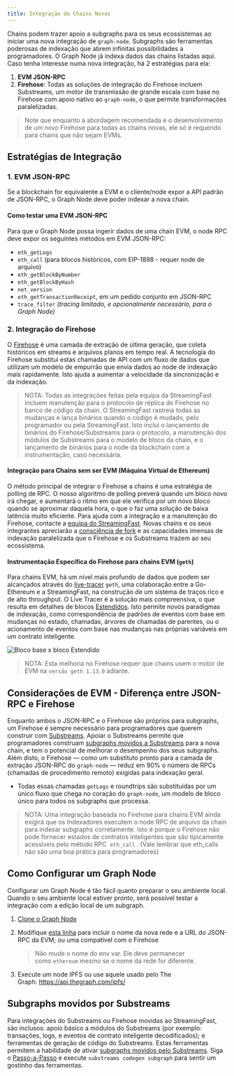 ```yaml
---
title: Integração de Chains Novas
---
```


Chains podem trazer apoio a subgraphs para os seus ecossistemas ao iniciar uma nova integração de `graph-node`. Subgraphs são ferramentas poderosas de indexação que abrem infinitas possibilidades a programadores. O Graph Node já indexa dados das chains listadas aqui. Caso tenha interesse numa nova integração, há 2 estratégias para ela:

1. **EVM JSON-RPC**
2. **Firehose**: Todas as soluções de integração do Firehose incluem Substreams, um motor de transmissão de grande escala com base no Firehose com apoio nativo ao `graph-node`, o que permite transformações paralelizadas.

> Note que enquanto a abordagem recomendada é o desenvolvimento de um novo Firehose para todas as chains novas, ele só é requerido para chains que não sejam EVMs.

## Estratégias de Integração

### 1. EVM JSON-RPC

Se a blockchain for equivalente a EVM e o cliente/node expor a API padrão de JSON-RPC, o Graph Node deve poder indexar a nova chain.

#### Como testar uma EVM JSON-RPC

Para que o Graph Node possa ingerir dados de uma chain EVM, o node RPC deve expor os seguintes métodos em EVM JSON-RPC:

- `eth_getLogs`
- `eth_call` (para blocos históricos, com EIP-1898 - requer node de arquivo)
- `eth_getBlockByNumber`
- `eth_getBlockByHash`
- `net_version`
- `eth_getTransactionReceipt`, em um pedido conjunto em JSON-RPC
- `trace_filter` *(tracing limitado, e opcionalmente necessário, para o Graph Node)*

### 2. Integração do Firehose

O [Firehose](https://firehose.streamingfast.io/firehose-setup/overview) é uma camada de extração de última geração, que coleta históricos em streams e arquivos planos em tempo real. A tecnologia do Firehose substitui estas chamadas de API com um fluxo de dados que utilizam um modelo de empurrão que envia dados ao node de indexação mais rapidamente. Isto ajuda a aumentar a velocidade da sincronização e da indexação.

> NOTA: Todas as integrações feitas pela equipa da StreamingFast incluem manutenção para o protocolo de réplica do Firehose no banco de código da chain. O StreamingFast rastreia todas as mudanças e lança binários quando o código é mudado, pelo programador ou pela StreamingFast. Isto inclui o lançamento de binários do Firehose/Substreams para o protocolo, a manutenção dos módulos de Substreams para o modelo de bloco da chain, e o lançamento de binários para o node da blockchain com a instrumentação, caso necessária.

#### Integração para Chains sem ser EVM (Máquina Virtual de Ethereum)

O método principal de integrar o Firehose a chains é uma estratégia de polling de RPC. O nosso algoritmo de polling preverá quando um bloco novo irá chegar, e aumentará o ritmo em que ele verifica por um novo bloco quando se aproximar daquela hora, o que o faz uma solução de baixa latência muito eficiente. Para ajuda com a integração e a manutenção do Firehose, contacte a [equipa do StreamingFast](https://www.streamingfast.io/firehose-integration-program). Novas chains e os seus integrantes apreciarão a [consciência de fork](https://substreams.streamingfast.io/documentation/consume/reliability-guarantees) e as capacidades imensas de indexação paralelizada que o Firehose e os Substreams trazem ao seu ecossistema.

#### Instrumentação Específica do Firehose para chains EVM (`geth`)

Para chains EVM, há um nível mais profundo de dados que podem ser alcançados através do [live-tracer](https://github.com/ethereum/go-ethereum/releases/tag/v1.14.0) `geth`, uma colaboração entre a Go-Ethereum e a StreamingFast, na construção de um sistema de traços rico e de alto throughput. O Live Tracer é a solução mais compreensiva, o que resulta em detalhes de blocos [Estendidos](https://streamingfastio.medium.com/new-block-model-to-accelerate-chain-integration-9f65126e5425). Isto permite novos paradigmas de indexação, como correspondência de padrões de eventos com base em mudanças no estado, chamadas, árvores de chamadas de parentes, ou o acionamento de eventos com base nas mudanças nas próprias variáveis em um contrato inteligente.

![Bloco base x bloco Estendido](/img/extended-vs-base-substreams-blocks.png)

> NOTA: Esta melhoria no Firehose requer que chains usem o motor de EVM na `versão geth 1.13.0` adiante.

## Considerações de EVM - Diferença entre JSON-RPC e Firehose

Enquanto ambos o JSON-RPC e o Firehose são próprios para subgraphs, um Firehose é sempre necessário para programadores que querem construir com [Substreams](https://substreams.streamingfast.io). Apoiar o Substreams permite que programadores construam [subgraphs movidos a Substreams](/subgraphs/cookbook/substreams-powered-subgraphs/) para a nova chain, e tem o potencial de melhorar o desempenho dos seus subgraphs. Além disto, o Firehose — como um substituto pronto para a camada de extração JSON-RPC do `graph-node` — reduz em 90% o número de RPCs (chamadas de procedimento remoto) exigidas para indexação geral.

- Todas essas chamadas `getLogs` e roundtrips são substituídas por um único fluxo que chega no coração do `graph-node`, um modelo de bloco único para todos os subgraphs que processa.

> NOTA: Uma integração baseada no Firehose para chains EVM ainda exigirá que os Indexadores executem o node RPC de arquivo da chain para indexar subgraphs corretamente. Isto é porque o Firehose não pode fornecer estados de contratos inteligentes que são tipicamente acessíveis pelo método RPC  `eth_call` . (Vale lembrar que eth_calls não são uma boa prática para programadores)

## Como Configurar um Graph Node

Configurar um Graph Node é tão fácil quanto preparar o seu ambiente local. Quando o seu ambiente local estiver pronto, será possível testar a integração com a edição local de um subgraph.

1. [Clone o Graph Node](https://github.com/graphprotocol/graph-node)

2. Modifique [esta linha](https://github.com/graphprotocol/graph-node/blob/master/docker/docker-compose.yml#L22) para incluir o nome da nova rede e a URL do JSON-RPC da EVM; ou uma compatível com o Firehose

   > Não mude o nome do env var. Ele deve permanecer como `ethereum` mesmo se o nome da rede for diferente.

3. Execute um node IPFS ou use aquele usado pelo The Graph: https://api.thegraph.com/ipfs/

## Subgraphs movidos por Substreams

Para integrações do Substreams ou Firehose movidas ao StreamingFast, são inclusos: apoio básico a módulos do Substreams (por exemplo: transações, logs, e eventos de contrato inteligente decodificados); e ferramentas de geração de código do Substreams. Estas ferramentas permitem a habilidade de ativar [subgraphs movidos pelo Substreams](/substreams/sps/introduction/). Siga o [Passo-a-Passo](https://substreams.streamingfast.io/documentation/how-to-guides/intro-your-first-application) e execute `substreams codegen subgraph` para sentir um gostinho das ferramentas.

